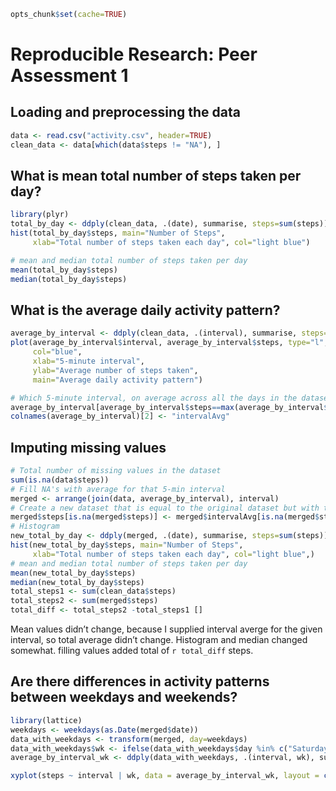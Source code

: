 ``` r
opts_chunk$set(cache=TRUE)
```
# Reproducible Research: Peer Assessment 1


## Loading and preprocessing the data
```r
data <- read.csv("activity.csv", header=TRUE)
clean_data <- data[which(data$steps != "NA"), ]
```
## What is mean total number of steps taken per day?
```r
library(plyr)
total_by_day <- ddply(clean_data, .(date), summarise, steps=sum(steps))
hist(total_by_day$steps, main="Number of Steps", 
     xlab="Total number of steps taken each day", col="light blue")

# mean and median total number of steps taken per day
mean(total_by_day$steps)
median(total_by_day$steps)
```
## What is the average daily activity pattern?
```r
average_by_interval <- ddply(clean_data, .(interval), summarise, steps=mean(steps))
plot(average_by_interval$interval, average_by_interval$steps, type="l", 
     col="blue",
     xlab="5-minute interval", 
     ylab="Average number of steps taken",
     main="Average daily activity pattern")

# Which 5-minute interval, on average across all the days in the dataset, contains the maximum number of steps?
average_by_interval[average_by_interval$steps==max(average_by_interval$steps),]
colnames(average_by_interval)[2] <- "intervalAvg"
```
## Imputing missing values
```r
# Total number of missing values in the dataset
sum(is.na(data$steps))
# Fill NA's with average for that 5-min interval
merged <- arrange(join(data, average_by_interval), interval)
# Create a new dataset that is equal to the original dataset but with the missing data filled in.
merged$steps[is.na(merged$steps)] <- merged$intervalAvg[is.na(merged$steps)]
# Histogram
new_total_by_day <- ddply(merged, .(date), summarise, steps=sum(steps))
hist(new_total_by_day$steps, main="Number of Steps", 
     xlab="Total number of steps taken each day", col="light blue",)
# mean and median total number of steps taken per day
mean(new_total_by_day$steps)
median(new_total_by_day$steps)
total_steps1 <- sum(clean_data$steps)
total_steps2 <- sum(merged$steps)
total_diff <- total_steps2 -total_steps1 []
```
Mean values didn't change, because I supplied interval averge for the given interval, so total average didn't change. Histogram and median changed somewhat. filling values added total of `r total_diff` steps.

## Are there differences in activity patterns between weekdays and weekends?
```r
library(lattice)
weekdays <- weekdays(as.Date(merged$date))
data_with_weekdays <- transform(merged, day=weekdays)
data_with_weekdays$wk <- ifelse(data_with_weekdays$day %in% c("Saturday", "Sunday"),"weekend", "weekday")
average_by_interval_wk <- ddply(data_with_weekdays, .(interval, wk), summarise, steps=mean(steps))

xyplot(steps ~ interval | wk, data = average_by_interval_wk, layout = c(1, 2), type="l")
```
